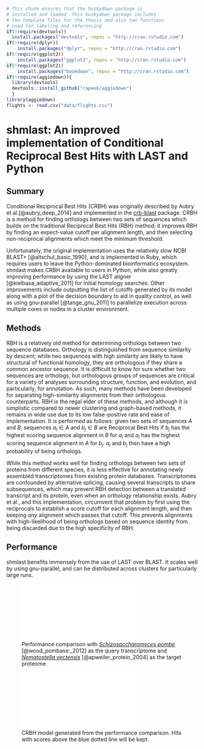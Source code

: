 ```r
# This chunk ensures that the huskydown package is
# installed and loaded. This huskydown package includes
# the template files for the thesis and also two functions
# used for labeling and referencing
if(!require(devtools))
  install.packages("devtools", repos = "http://cran.rstudio.com")
if(!require(dplyr))
    install.packages("dplyr", repos = "http://cran.rstudio.com")
if(!require(ggplot2))
    install.packages("ggplot2", repos = "http://cran.rstudio.com")
if(!require(ggplot2))
    install.packages("bookdown", repos = "http://cran.rstudio.com")
if(!require(aggiedown)){
  library(devtools)
  devtools::install_github("rapeek/aggiedown")
  }
library(aggiedown)
flights <- read.csv("data/flights.csv")
```


# shmlast: An improved implementation of Conditional Reciprocal Best Hits with LAST and Python {#ref-shmlast}

\chaptermark {ref-shmlast}

## Summary

Conditional Reciprocal Best Hits (CRBH) was originally described by Aubry et al.[@aubry_deep_2014] and
implemented in the [crb-blast](https://github.com/cboursnell/crb-blast) package. CRBH is a method
for finding orthologs between two sets of sequences which builds 
on the traditional Reciprocal Best Hits (RBH) method; it improves RBH by
finding an expect-value cutoff per alignment length, and then selecting non-reciprocal 
alignments which meet the minimum threshold.

Unfortunately, the original implementation uses the relatively slow NCBI BLAST+ 
[@altschul_basic_1990], and is implemented in Ruby, which requires users to leave 
the Python-dominated bioinformatics ecosystem. shmlast makes CRBH available to users in Python, while also greatly improving
performance by using the LAST aligner [@kielbasa_adaptive_2011] for initial homology searches.
Other improvements include outputting the list of cutoffs generated by its model along with a plot
of the decision boundary to aid in quality control, as well as using gnu-parallel [@tange_gnu_2011]
to parallelize execution across multiple cores or nodes in a cluster environment.

## Methods

RBH is a relatively old method for determining orthologs between two sequence databases. Orthology
is distinguished from sequence similarity by descent; while two sequences with high similarity are
likely to have structural of functional homology, they are orthologous if they
share a common ancestor sequence. It is difficult to know for sure whether two sequences are
orthologs, but orthologous groups of sequences are critical for a variety of analyses surrounding
structure, function, and evolution, and particularly, for annotation. As such, many methods have 
been developed for separating high-similarity alignments from their orthologous counterparts. RBH is the regal elder of these
methods, and although it is simplistic compared to newer clustering and graph-based methods, it
remains in wide use due to its low false-positive rate and ease of implementation. It is performed
as follows: given two sets of sequences $A$ and $B$, sequences $a_i \in A$ and $b_j \in B$ are
Reciprocal Best Hits if $b_j$ has the highest scoring sequence alignment in $B$ for $a_i$ and $a_i$
has the highest scoring sequence alignment in $A$ for $b_j$. $a_i$ and $b_j$ then have a high
probability of being orthologs.

While this method works well for finding orthologs between two sets of proteins from different
species, it is less effective for annotating newly assembled transcriptomes from existing protein databases.
Transcriptomes are confounded by alternative splicing, causing several transcripts to share
subsequences, which may prevent RBH detection between a translated transcript and its protein, even
when an orthology relationship exists. Aubry et al., and this implementation, circumvent that
problem by first using the reciprocals to establish a score cutoff for each alignment length, and
then keeping *any* alignment which passes that cutoff. This prevents alignments with
high-likelihood of being orthologs based on sequence identity from being discarded due to the high
specificity of RBH.

## Performance

shmlast benefits immensely from the use of LAST over BLAST. It scales well by using gnu-parallel,
and can be distributed across clusters for particularly large runs.

![Performance comparison with [*Schizosaccharomyces pombe*](ftp://ftp.ebi.ac.uk/pub/databases/pombase/FASTA/cdna_nointrons_utrs.fa.gz) [@wood_pombase:_2012] as the query transcriptome and
[*Nematostella vectensis*](ftp://ftp.ebi.ac.uk/pub/databases/reference_proteomes/QfO/Eukaryota/UP000001593_45351.fasta.gz) [@apweiler_protein_2004] as the target proteome.](figure/shmlast-perf.pdf)



![CRBH model generated from the performance comparison. Hits with scores above the blue dotted line will be kept.](figure/sacPom.cdna.fa.x.Nematostella_vectensis.uniprot.pep.fa.crbl.model.plot.pdf)
